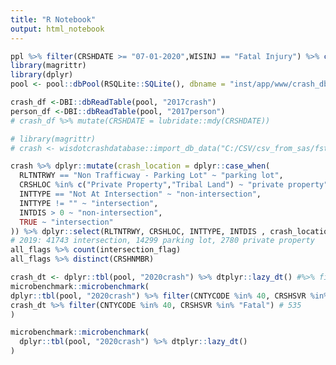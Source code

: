 ```yaml
---
title: "R Notebook"
output: html_notebook
---
```


```r
ppl %>% filter(CRSHDATE >= "07-01-2020",WISINJ == "Fatal Injury") %>% count(ROLE)
library(magrittr)
library(dplyr)
pool <- pool::dbPool(RSQLite::SQLite(), dbname = "inst/app/www/crash_db.db")

crash_df <-DBI::dbReadTable(pool, "2017crash")
person_df <-DBI::dbReadTable(pool, "2017person")
# crash_df %>% mutate(CRSHDATE = lubridate::mdy(CRSHDATE))
```
```r
# library(magrittr)
# crash <- wisdotcrashdatabase::import_db_data("C:/CSV/csv_from_sas/fst/", "crash", years = "19")

crash %>% dplyr::mutate(crash_location = dplyr::case_when(
  RLTNTRWY == "Non Trafficway - Parking Lot" ~ "parking lot",
  CRSHLOC %in% c("Private Property","Tribal Land") ~ "private property",
  INTTYPE == "Not At Intersection" ~ "non-intersection",
  INTTYPE != "" ~ "intersection",
  INTDIS > 0 ~ "non-intersection",
  TRUE ~ "intersection"
)) %>% dplyr::select(RLTNTRWY, CRSHLOC, INTTYPE, INTDIS , crash_location) %>% dplyr::count(crash_location)
# 2019: 41743 intersection, 14299 parking lot, 2780 private property
all_flags %>% count(intersection_flag)
all_flags %>% distinct(CRSHNMBR)
```
```r
crash_dt <- dplyr::tbl(pool, "2020crash") %>% dtplyr::lazy_dt() #%>% filter(CNTYCODE %in% 40, CRSHSVR %in% "Fatal") 
microbenchmark::microbenchmark(
dplyr::tbl(pool, "2020crash") %>% filter(CNTYCODE %in% 40, CRSHSVR %in% "Fatal") %>% as.data.frame(), # 45439 microseconds
crash_dt %>% filter(CNTYCODE %in% 40, CRSHSVR %in% "Fatal") # 535
)

microbenchmark::microbenchmark(
  dplyr::tbl(pool, "2020crash") %>% dtplyr::lazy_dt()
)

```

